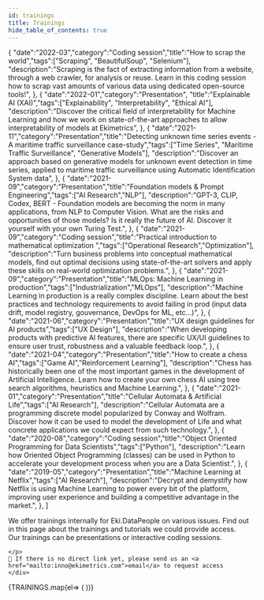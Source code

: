```yaml
---
id: trainings
title: Trainings
hide_table_of_contents: true
---
```





  {
    "date":"2022-03","category":"Coding session","title":"How to scrap the world","tags":["Scraping", "BeautifulSoup", "Selenium"],
    "description":"Scraping is the fact of extracting information from a website, through a web crawler, for analysis or reuse. Learn in this coding session how to scrap vast amounts of various data using dedicated open-source tools!",
  },
  {
    "date":"2022-01","category":"Presentation", "title":"Explainable AI (XAI)","tags":["Explainability", "Interpretability", "Ethical AI"],
    "description":"Discover the critical field of interpretability for Machine Learning and how we work on state-of-the-art approaches to allow interpretability of models at Ekimetrics",
  },
  {
    "date":"2021-11","category":"Presentation","title":"Detecting unknown time series events - A maritime traffic surveillance case-study","tags":["Time Series", "Maritime Traffic Surveillance", "Generative Models"],
    "description":"Discover an approach based on generative models for unknown event detection in time series, applied to maritime traffic surveillance using Automatic Identification System data",
  },
  {
    "date":"2021-09","category":"Presentation","title":"Foundation models & Prompt Engineering","tags":["AI Research","NLP"],
    "description":"GPT-3, CLIP, Codex, BERT - Foundation models are becoming the norm in many applications, from NLP to Computer Vision. What are the risks and opportunities of those models? Is it really the future of AI. Discover it yourself with your own Turing Test.",
  },
  {
    "date":"2021-09","category":"Coding session","title":"Practical introduction to mathematical optimization ","tags":["Operational Research","Optimization"],
    "description":"Turn business problems into conceptual mathematical models, find out optimal decisions using state-of-the-art solvers and apply these skills on real-world optimization problems.",
  },
  {
    "date":"2021-09","category":"Presentation","title":"MLOps: Machine Learning in production","tags":["Industrialization","MLOps"],
    "description":"Machine Learning in production is a really complex discipline. Learn about the best practices and technology requirements to avoid failing in prod (input data drift, model registry, gouvernance, DevOps for ML, etc...)",
  },
  {
    "date":"2021-06","category":"Presentation","title":"UX design guidelines for AI products","tags":["UX Design"],
    "description":"When developing products with predictive AI features, there are specific UX/UI guidelines to ensure user trust, robustness and a valuable feedback loop.",
  },
  {
    "date":"2021-04","category":"Presentation","title":"How to create a chess AI","tags":["Game AI","Reinforcement Learning"],
    "description":"Chess has historically been one of the most important games in the development of Artificial Intelligence. Learn how to create your own chess AI using tree search algorithms, heuristics and Machine Learning.",
  },
  {
    "date":"2021-01","category":"Presentation","title":"Cellular Automata & Artificial Life","tags":["AI Research"],
    "description":"Cellular Automata are a programming discrete model popularized by Conway and Wolfram. Discover how it can be used to model the development of Life and what concrete applications we could expect from such technology.",
  },
  {
    "date":"2020-08","category":"Coding session","title":"Object Oriented Programming for Data Scientists","tags":["Python"],
    "description":"Learn how Oriented Object Programming (classes) can be used in Python to accelerate your development process when you are a Data Scientist.",
  },
  {
    "date":"2019-05","category":"Presentation","title":"Machine Learning at Netflix","tags":["AI Research"],
    "description":"Decrypt and demystify how Netflix is using Machine Learning to power every bit of the platform, improving user experience and building a competitive advantage in the market.",
  },
]





<div class="row">
    <div class="col col--12">
    <p>
    We offer trainings internally for Eki.DataPeople on various issues. Find out in this page about the <span className="gold">trainings and tutorials we could provide access</span>.<br/>
    Our trainings can be <span className="gold">presentations</span> or <span className="gold">interactive coding sessions.</span><br/>
    
    </p>
    📢 If there is no direct link yet, please send us an <a href="mailto:inno@ekimetrics.com">email</a> to request access 
    </div>
</div>

<section>
<div class="row">
    {TRAININGS.map(el=> (
    <ShortCard category={el["category"]} date={el["date"]} title={el["title"]} tags={el["tags"]} description={el["description"]} href={el["href"]}/>
    ))}

</div>
</section>
